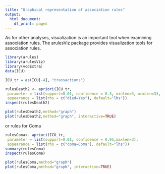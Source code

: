 ```yaml
---
title: "Graphical representation of association rules"
output:
  html_document:
    df_print: paged
---
```


As for other analyses, visualization is an important tool when examining association rules. The arulesViz package provides visualization tools for association rules.

```r
library(arules)
library(arulesViz)
library(vcdExtra)
data(ICU)

ICU_tr = as(ICU[-4], "transactions")

rulesDeath2 <- apriori(ICU_tr,
 parameter = list(support=0.01, confidence = 0.3, minlen=3, maxlen=3),
 appearance = list(rhs = c("died=Yes"), default="lhs"))
inspect(rulesDeath2)

plot(rulesDeath2,method="graph")
plot(rulesDeath2,method="graph", interactive=TRUE)
```

or rules for Coma

```r
rulesComa<- apriori(ICU_tr,
 parameter = list(support=0.01, confidence = 0.95,maxlen=3),
 appearance = list(rhs = c("coma=Coma"), default="lhs")) 
summary(rulesComa)
inspect(rulesComa)

plot(rulesComa,method="graph")
plot(rulesComa,method="graph", interactive=TRUE)
```

